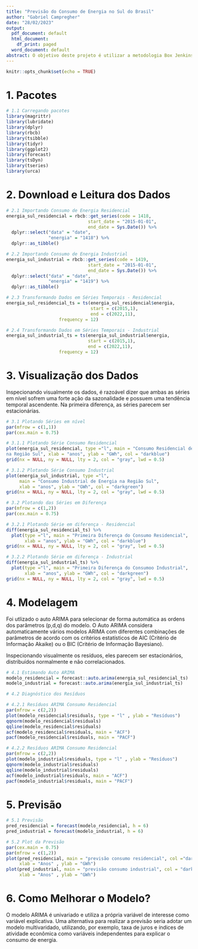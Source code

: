 ```yaml
---
title: "Previsão do Consumo de Energia no Sul do Brasil"
author: "Gabriel Campregher"
date: "28/02/2023"
output:
  pdf_document: default
  html_document:
    df_print: paged
  word_document: default
abstract: O objetivo deste projeto é utilizar a metodologia Box Jenkins para estimar um modelo ARIMA, a fim de projetar o consumo residencial e industrial de energia no sul do Brasil, para o primeiro semestre de 2023. Os dados utilizados são disponibilizados pela Eletrobras e foram importados do  sistema de gerenciamento de séries temporais do Banco Central.
---
```


\begin{align}
\phi(L) \Delta^d Y_t = \theta(L) \epsilon_t
\end{align}

```r
knitr::opts_chunk$set(echo = TRUE)
```

# 1. Pacotes

```r
# 1.1 Carregando pacotes 
library(magrittr)        
library(lubridate)       
library(dplyr)          
library(rbcb)           
library(tsibble)         
library(tidyr)          
library(ggplot2)         
library(forecast)       
library(tsDyn)           
library(tseries)
library(urca)
```

# 2. Download e Leitura dos Dados

```r
# 2.1 Importando Consumo de Energia Residencial
energia_sul_residencial = rbcb::get_series(code = 1418, 
                               start_date = "2015-01-01", 
                               end_date = Sys.Date()) %>%
  dplyr::select("data" = "date", 
                "energia" = "1418") %>%
  dplyr::as_tibble()

# 2.2 Importando Consumo de Energia Industrial
energia_sul_industrial = rbcb::get_series(code = 1419, 
                               start_date = "2015-01-01", 
                               end_date = Sys.Date()) %>%
  dplyr::select("data" = "date", 
                "energia" = "1419") %>%
  dplyr::as_tibble()

# 2.3 Transformando Dados em Séries Temporais - Residencial
energia_sul_residencial_ts = ts(energia_sul_residencial$energia, 
                                start = c(2015,1), 
                                end = c(2022,11), 
                    frequency = 12)

# 2.4 Transformando Dados em Séries Temporais - Industrial
energia_sul_industrial_ts = ts(energia_sul_industrial$energia, 
                               start = c(2015,1), 
                               end = c(2022,11), 
                    frequency = 12)

```

# 3. Visualização dos Dados

Inspecionando visualmente os dados, é razoável dizer que ambas as séries em
nível sofrem uma forte ação da sazonalidade e possuem uma tendência temporal ascendente.
Na primeira diferença, as séries parecem ser estacionárias.

```r

# 3.1 Plotando Séries em nível
par(mfrow = c(1,1))
par(cex.main = 0.75)

# 3.1.1 Plotando Série Consumo Residencial 
plot(energia_sul_residencial, type ="l", main = "Consumo Residencial de Energia 
na Região Sul", xlab = "anos", ylab = "GWh", col = "darkblue")
grid(nx = NULL, ny = NULL, lty = 2, col = "gray", lwd = 0.5)

# 3.1.2 Plotando Série Consumo Industrial 
plot(energia_sul_industrial, type ="l", 
     main = "Consumo Industrial de Energia na Região Sul",
     xlab = "anos", ylab = "GWh", col = "darkgreen")
grid(nx = NULL, ny = NULL, lty = 2, col = "gray", lwd = 0.5)

# 3.2 Plotando das Séries em Diferença
par(mfrow = c(1,2))
par(cex.main = 0.75)

# 3.2.1 Plotando Série em diferença - Residencial 
diff(energia_sul_residencial_ts) %>%
  plot(type ="l", main = "Primeira Diferença do Consumo Residencial",
       xlab = "anos", ylab = "GWh", col = "darkblue")
grid(nx = NULL, ny = NULL, lty = 2, col = "gray", lwd = 0.5)

# 3.2.2 Plotando Série em diferença - Industrial
diff(energia_sul_industrial_ts) %>%
  plot(type ="l", main = "Primeira Diferença do Consumoo Industrial",
       xlab = "anos", ylab = "GWh", col = "darkgreen")
grid(nx = NULL, ny = NULL, lty = 2, col = "gray", lwd = 0.5)


```
\newpage

# 4. Modelagem

Foi utlizado o auto ARIMA para selecionar de forma automática as ordens dos parâmetros (p,d,q) do modelo. O Auto ARIMA considera automaticamente vários modelos ARIMA com diferentes combinações de parâmetros de acordo com os critérios estatísticos de AIC (Critério de Informação Akaike) ou o BIC (Critério de Informação Bayesiano).

Inspecionando visualmente os resíduos, eles parecem ser estacionários, distribuídos normalmente e não correlacionados.

```r

# 4.1 Estimando Auto ARIMA
modelo_residencial = forecast::auto.arima(energia_sul_residencial_ts)
modelo_industrial = forecast::auto.arima(energia_sul_industrial_ts)

# 4.2 Diagnóstico dos Resíduos

# 4.2.1 Resíduos ARIMA Consumo Residencial
par(mfrow = c(2,2))
plot(modelo_residencial$residuals, type = "l" , ylab = "Resíduos")
qqnorm(modelo_residencial$residuals)
qqline(modelo_residencial$residuals)
acf(modelo_residencial$residuals, main = "ACF")
pacf(modelo_residencial$residuals, main = "PACF")

# 4.2.2 Resíduos ARIMA Consumo Residencial
par(mfrow = c(2,2))
plot(modelo_industrial$residuals, type = "l" , ylab = "Resíduos")
qqnorm(modelo_industrial$residuals)
qqline(modelo_industrial$residuals)
acf(modelo_industrial$residuals, main = "ACF")
pacf(modelo_industrial$residuals, main = "PACF")
```

# 5. Previsão

```r

# 5.1 Previsão
pred_residencial = forecast(modelo_residencial, h = 6)
pred_industrial = forecast(modelo_industrial, h = 6)

# 5.2 Plot da Previsão
par(cex.main = 0.75)
par(mfrow = c(1,2))
plot(pred_residencial, main = "previsão consumo residencial", col ="darkblue",
     xlab = "Anos" , ylab = "GWh")
plot(pred_industrial, main = "previsão consumo industrial", col = "darkgreen",
     xlab = "Anos" , ylab = "GWh")

```

# 6. Como Melhorar o Modelo? 

O modelo ARIMA é univariado e utiliza a própria variável de interesse como variável explicativa. Uma alternativa para realizar a previsão seria adotar um modelo multivaridado, utilizando, por exemplo, taxa de juros e índices de atividade econômica como variáveis independentes para explicar o consumo de energia. 





